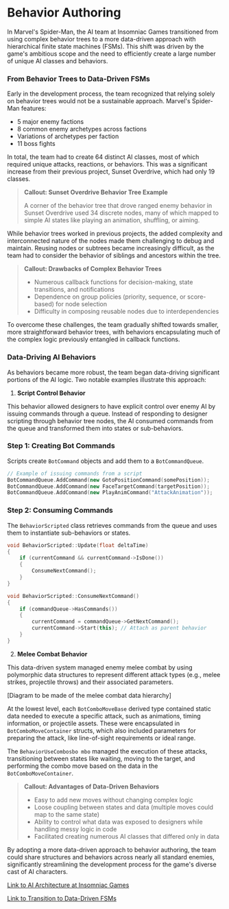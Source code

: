 
# Behavior Authoring

In Marvel's Spider-Man, the AI team at Insomniac Games transitioned from using complex behavior trees to a more data-driven approach with hierarchical finite state machines (FSMs). This shift was driven by the game's ambitious scope and the need to efficiently create a large number of unique AI classes and behaviors.

### From Behavior Trees to Data-Driven FSMs

Early in the development process, the team recognized that relying solely on behavior trees would not be a sustainable approach. Marvel's Spider-Man features:

- 5 major enemy factions
- 8 common enemy archetypes across factions
- Variations of archetypes per faction
- 11 boss fights

In total, the team had to create 64 distinct AI classes, most of which required unique attacks, reactions, or behaviors. This was a significant increase from their previous project, Sunset Overdrive, which had only 19 classes.

> **Callout: Sunset Overdrive Behavior Tree Example**
>
> A corner of the behavior tree that drove ranged enemy behavior in Sunset Overdrive used 34 discrete nodes, many of which mapped to simple AI states like playing an animation, shuffling, or aiming.

While behavior trees worked in previous projects, the added complexity and interconnected nature of the nodes made them challenging to debug and maintain. Reusing nodes or subtrees became increasingly difficult, as the team had to consider the behavior of siblings and ancestors within the tree.

> **Callout: Drawbacks of Complex Behavior Trees**
>
> - Numerous callback functions for decision-making, state transitions, and notifications
> - Dependence on group policies (priority, sequence, or score-based) for node selection
> - Difficulty in composing reusable nodes due to interdependencies

To overcome these challenges, the team gradually shifted towards smaller, more straightforward behavior trees, with behaviors encapsulating much of the complex logic previously entangled in callback functions.

### Data-Driving AI Behaviors

As behaviors became more robust, the team began data-driving significant portions of the AI logic. Two notable examples illustrate this approach:

1. **Script Control Behavior**

This behavior allowed designers to have explicit control over enemy AI by issuing commands through a queue. Instead of responding to designer scripting through behavior tree nodes, the AI consumed commands from the queue and transformed them into states or sub-behaviors.

<Steps>

### Step 1: Creating Bot Commands

Scripts create `BotCommand` objects and add them to a `BotCommandQueue`.

```cpp
// Example of issuing commands from a script
BotCommandQueue.AddCommand(new GotoPositionCommand(somePosition));
BotCommandQueue.AddCommand(new FaceTargetCommand(targetPosition));
BotCommandQueue.AddCommand(new PlayAnimCommand("AttackAnimation"));
```

### Step 2: Consuming Commands

The `BehaviorScripted` class retrieves commands from the queue and uses them to instantiate sub-behaviors or states.

```cpp
void BehaviorScripted::Update(float deltaTime)
{
    if (currentCommand && currentCommand->IsDone())
    {
        ConsumeNextCommand();
    }
}

void BehaviorScripted::ConsumeNextCommand()
{
    if (commandQueue->HasCommands())
    {
        currentCommand = commandQueue->GetNextCommand();
        currentCommand->Start(this); // Attach as parent behavior
    }
}
```

</Steps>

2. **Melee Combat Behavior**

This data-driven system managed enemy melee combat by using polymorphic data structures to represent different attack types (e.g., melee strikes, projectile throws) and their associated parameters.

[Diagram to be made of the melee combat data hierarchy]

At the lowest level, each `BotComboMoveBase` derived type contained static data needed to execute a specific attack, such as animations, timing information, or projectile assets. These were encapsulated in `BotComboMoveContainer` structs, which also included parameters for preparing the attack, like line-of-sight requirements or ideal range.

The `BehaviorUseCombosbo mbo` managed the execution of these attacks, transitioning between states like waiting, moving to the target, and performing the combo move based on the data in the `BotComboMoveContainer`.

> **Callout: Advantages of Data-Driven Behaviors**
>
> - Easy to add new moves without changing complex logic
> - Loose coupling between states and data (multiple moves could map to the same state)
> - Ability to control what data was exposed to designers while handling messy logic in code
> - Facilitated creating numerous AI classes that differed only in data

By adopting a more data-driven approach to behavior authoring, the team could share structures and behaviors across nearly all standard enemies, significantly streamlining the development process for the game's diverse cast of AI characters.

[Link to AI Architecture at Insomniac Games](/behavior-authoring/ai-architecture-at-insomniac-games)

[Link to Transition to Data-Driven FSMs](/behavior-authoring/transition-to-data-driven-fsms)